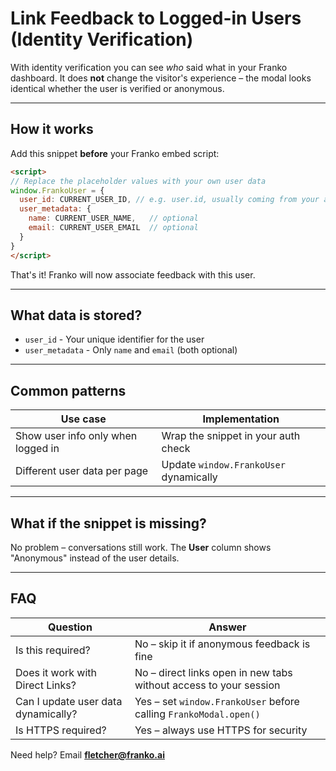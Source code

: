 # Link Feedback to Logged-in Users (Identity Verification)

With identity verification you can see *who* said what in your Franko dashboard. It does **not** change the visitor's experience – the modal looks identical whether the user is verified or anonymous.

---

## How it works

Add this snippet **before** your Franko embed script:

```html
<script>
// Replace the placeholder values with your own user data
window.FrankoUser = {
  user_id: CURRENT_USER_ID, // e.g. user.id, usually coming from your auth provider
  user_metadata: {
    name: CURRENT_USER_NAME,   // optional
    email: CURRENT_USER_EMAIL  // optional
  }
}
</script>
```

That's it! Franko will now associate feedback with this user.

---

## What data is stored?

- `user_id` - Your unique identifier for the user
- `user_metadata` - Only `name` and `email` (both optional)

---

## Common patterns

| Use case | Implementation |
|----------|----------------|
| Show user info only when logged in | Wrap the snippet in your auth check |
| Different user data per page | Update `window.FrankoUser` dynamically |

---

## What if the snippet is missing?

No problem – conversations still work. The **User** column shows "Anonymous" instead of the user details.

---

## FAQ

| Question | Answer |
|----------|--------|
| Is this required? | No – skip it if anonymous feedback is fine |
| Does it work with Direct Links? | No – direct links open in new tabs without access to your session |
| Can I update user data dynamically? | Yes – set `window.FrankoUser` before calling `FrankoModal.open()` |
| Is HTTPS required? | Yes – always use HTTPS for security |

Need help? Email **fletcher@franko.ai** 